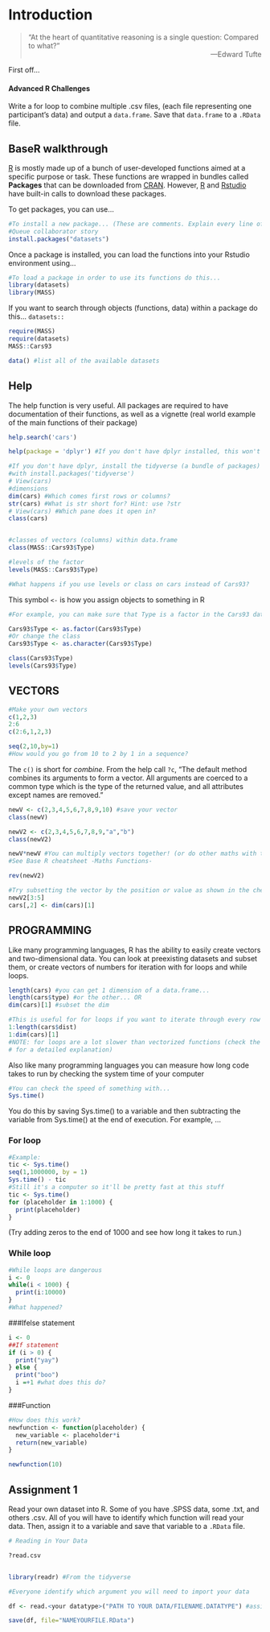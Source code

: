 # Introduction

>"At the heart of quantitative reasoning is a single question: Compared to what?"
><div style="text-align: right">
> ---Edward Tufte </div>

First off...

 <h4>Advanced R Challenges</h4>

Write a for loop to combine multiple .csv files, (each file representing one participant's data) and output a <code>data.frame</code>. Save that <code>data.frame</code> to a <code>.RData</code> file.


## BaseR walkthrough {-}

[R](https://www.r-project.org/) is mostly made up of a bunch of user-developed functions aimed at a specific purpose or task. These functions are wrapped in bundles called **Packages** that can be downloaded from [CRAN](https://cran.r-project.org/). However, [R](https://www.r-project.org/) and [Rstudio](https://www.rstudio.com/) have built-in calls to download these packages.

To get packages, you can use...
```r
#To install a new package... (These are comments. Explain every line of your code with these.)
#Queue collaborator story
install.packages("datasets")
```

Once a package is installed, you can load the functions into your Rstudio environment using...
```r
#To load a package in order to use its functions do this...
library(datasets)
library(MASS)
```

If you want to search through objects (functions, data) within a package do this...
<code>datasets::<tab></code>

```r
require(MASS)
require(datasets)
MASS::Cars93

data() #list all of the available datasets
```

## Help
The help function is very useful. All packages are required to have documentation of their
functions, as well as a vignette (real world example of the main functions of their package)

```r

help.search('cars') 

help(package = 'dplyr') #If you don't have dplyr installed, this won't work.


```


```r
#If you don't have dplyr, install the tidyverse (a bundle of packages) 
#with install.packages('tidyverse')
# View(cars)
#dimensions
dim(cars) #Which comes first rows or columns?
str(cars) #What is str short for? Hint: use ?str
# View(cars) #Which pane does it open in? 
class(cars) 


#classes of vectors (columns) within data.frame
class(MASS::Cars93$Type)

#levels of the factor
levels(MASS::Cars93$Type)

#What happens if you use levels or class on cars instead of Cars93?
```

This symbol <code><-</code> is how you assign objects to something in R 

```r
#For example, you can make sure that Type is a factor in the Cars93 dataset by reassining it.

Cars93$Type <- as.factor(Cars93$Type)
#Or change the class
Cars93$Type <- as.character(Cars93$Type)

class(Cars93$Type)
levels(Cars93$Type)

```

## VECTORS

```r

#Make your own vectors
c(1,2,3)
2:6
c(2:6,1,2,3)

seq(2,10,by=1)
#How would you go from 10 to 2 by 1 in a sequence?
```
The <code>c()</code> is short for *combine*. From the help call <code>?c</code>, "The default method combines its arguments to form a vector. All arguments are coerced to a common type which is the type of the returned value, and all attributes except names are removed."

```r

newV <- c(2,3,4,5,6,7,8,9,10) #save your vector
class(newV)

newV2 <- c(2,3,4,5,6,7,8,9,"a","b")
class(newV2)
```

```r



newV*newV #You can multiply vectors together! (or do other maths with them)
#See Base R cheatsheet -Maths Functions-

rev(newV2)

#Try subsetting the vector by the position or value as shown in the cheatsheet
newV2[3:5]
cars[,2] <- dim(cars)[1]
```
## PROGRAMMING

Like many programming languages, R has the ability to easily create vectors and two-dimensional data. You can look at preexisting datasets and subset them, or create vectors of numbers for iteration with for loops and while loops.
```r


length(cars) #you can get 1 dimension of a data.frame...
length(cars$type) #or the other... OR
dim(cars)[1] #subset the dim

#This is useful for for loops if you want to iterate through every row or column of something.
1:length(cars$dist)
1:dim(cars)[1]
#NOTE: for loops are a lot slower than vectorized functions (check the advanced R book
# for a detailed explanation)
```

Also like many programming languages you can measure how long code takes to run by checking the system time of your computer

```r

#You can check the speed of something with...
Sys.time()


```

You do this by saving Sys.time() to a variable and then subtracting the variable from Sys.time() at the end
of execution. For example, ...

### For loop

```r
#Example:
tic <- Sys.time()
seq(1,1000000, by = 1)
Sys.time() - tic
#Still it's a computer so it'll be pretty fast at this stuff
tic <- Sys.time()
for (placeholder in 1:1000) {
  print(placeholder)
}
```


(Try adding zeros to the end of 1000 and see how long it takes to run.)

### While loop

```r
#While loops are dangerous
i <- 0
while(i < 1000) {
  print(i:10000)
}
#What happened?
```

###Ifelse statement

```r
i <- 0
##If statement
if (i > 0) {
  print("yay")
} else {
  print("boo")
  i =+1 #what does this do?
}

```

###Function

```r
#How does this work?
newfunction <- function(placeholder) {
  new_variable <- placeholder*i
  return(new_variable)
}

newfunction(10)
```

## Assignment 1
Read your own dataset into R. Some of you have .SPSS data, some .txt, and others .csv. All of you will have to identify which function will read your data. Then, assign it to a variable and save that variable to a <code>.RData</code> file.

```r
# Reading in Your Data 

?read.csv


library(readr) #From the tidyverse

#Everyone identify which argument you will need to import your data

df <- read.<your datatype>("PATH TO YOUR DATA/FILENAME.DATATYPE") #assigns your data to df (short for dataframe)

save(df, file="NAMEYOURFILE.RData")


```



